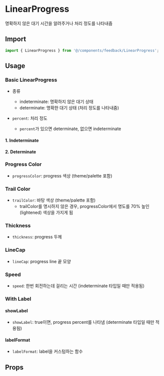 
<Meta of={LinearProgressStories} />

# LinearProgress

명확하지 않은 대기 시간을 알려주거나 처리 정도를 나타내줌

## Import

```js
import { LinearProgress } from '@/components/feedback/LinearProgress';
```

## Usage

### Basic LinearProgress

- 종류

  - indeterminate: 명확하지 않은 대기 상태
  - determinate: 명확한 대기 상태 (처리 정도를 나타내줌)

- `percent`: 처리 정도
  - `percent`가 있으면 determinate, 없으면 indeterminate

#### 1. Indeterminate

<Canvas of={LinearProgressStories.Indeterminate} />

#### 2. Determinate

<Canvas of={LinearProgressStories.Determinate} />

### Progress Color

- `progressColor`: progress 색상 (theme/palette 포함)

<Canvas of={LinearProgressStories.ProgressColor} />

### Trail Color

- `trailColor`: 바탕 색상 (theme/palette 포함)
  - trailColor를 명시하지 않은 경우, progressColor에서 명도를 70% 높인(lightened) 색상을 가지게 됨

<Canvas of={LinearProgressStories.TrailColor} />

### Thickness

- `thickness`: progress 두께

<Canvas of={LinearProgressStories.Thickness} />

### LineCap

- `lineCap`: progress line 끝 모양

<Canvas of={LinearProgressStories.LineCap} />

### Speed

- `speed`: 한번 회전하는데 걸리는 시간 (indeterminate 타입일 때만 적용됨)

<Canvas of={LinearProgressStories.Speed} />

### With Label

#### showLabel

- `showLabel`: true이면, progress percent를 나타냄 (determinate 타입일 때만 적용됨)

<Canvas of={LinearProgressStories.ShowLabel} />

#### labelFormat

- `labelFormat`: label을 커스텀하는 함수

<Canvas of={LinearProgressStories.LabelFormat} />

## Props

<ArgTypes of={LinearProgressStories} sort="alpha" />
